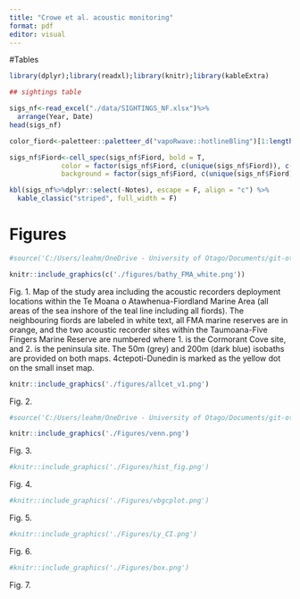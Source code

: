 ```yaml
---
title: "Crowe et al. acoustic monitoring"
format: pdf
editor: visual
---
```


#Tables

```r
library(dplyr);library(readxl);library(knitr);library(kableExtra)

## sightings table

sigs_nf<-read_excel("./data/SIGHTINGS_NF.xlsx")%>%
  arrange(Year, Date)
head(sigs_nf)

color_fiord<-paletteer::paletteer_d("vapoRwave::hotlineBling")[1:length(unique(sigs_nf$Fiord))]

sigs_nf$Fiord<-cell_spec(sigs_nf$Fiord, bold = T, 
             color = factor(sigs_nf$Fiord, c(unique(sigs_nf$Fiord)), c(rep("white",6),"black")),
             background = factor(sigs_nf$Fiord, c(unique(sigs_nf$Fiord)), c(color_fiord)))

kbl(sigs_nf%>%dplyr::select(-Notes), escape = F, align = "c") %>%
  kable_classic("striped", full_width = F)
```

\newpage

# Figures

```r
#source('C:/Users/leahm/OneDrive - University of Otago/Documents/git-otago/Fiordland_acoustic_monitoring/scripts/deployment_map_ms.R', local = TRUE, verbose = F)$value

knitr::include_graphics(c('./figures/bathy_FMA_white.png'))

```

Fig. 1. Map of the study area including the acoustic recorders deployment locations within the Te Moana o Atawhenua-Fiordland Marine Area (all areas of the sea inshore of the teal line including all fiords). The neighbouring fiords are labeled in white text, all FMA marine reserves are in orange, and the two acoustic recorder sites within the Taumoana-Five Fingers Marine Reserve are numbered where 1. is the Cormorant Cove site, and 2. is the peninsula site. The 50m (grey) and 200m (dark blue) isobaths are provided on both maps. \u14ctepoti-Dunedin is marked as the yellow dot on the small inset map.

```r
knitr::include_graphics('./figures/allcet_v1.png')
```

Fig. 2.

```r
#source('C:/Users/leahm/OneDrive - University of Otago/Documents/git-otago/Fiordland_acoustic_monitoring/scripts/sightings_venn.R', local = TRUE, verbose = F)$value

knitr::include_graphics('./Figures/venn.png')
```

Fig. 3.

```r
#knitr::include_graphics('./Figures/hist_fig.png')
```

Fig. 4.

```r
#knitr::include_graphics('./Figures/vbgcplot.png')
```

Fig. 5.

```r
#knitr::include_graphics('./Figures/Ly_CI.png')
```

Fig. 6.

```r
#knitr::include_graphics('./Figures/box.png')
```

Fig. 7.
